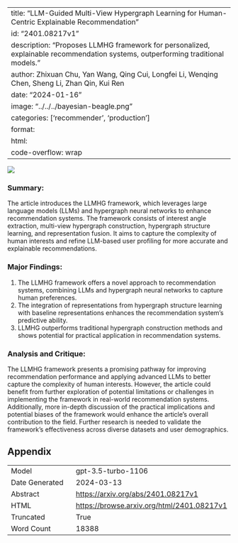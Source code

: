 
---
title: "LLM-Guided Multi-View Hypergraph Learning for Human-Centric Explainable Recommendation"
id: "2401.08217v1"
description: "Proposes LLMHG framework for personalized, explainable recommendation systems, outperforming traditional models."
author: Zhixuan Chu, Yan Wang, Qing Cui, Longfei Li, Wenqing Chen, Sheng Li, Zhan Qin, Kui Ren
date: "2024-01-16"
image: "../../../bayesian-beagle.png"
categories: ['recommender', 'production']
format:
  html:
    code-overflow: wrap
---

![](../../../bayesian-beagle.png)

### Summary:

The article introduces the LLMHG framework, which leverages large language models (LLMs) and hypergraph neural networks to enhance recommendation systems. The framework consists of interest angle extraction, multi-view hypergraph construction, hypergraph structure learning, and representation fusion. It aims to capture the complexity of human interests and refine LLM-based user profiling for more accurate and explainable recommendations.

### Major Findings:
1. The LLMHG framework offers a novel approach to recommendation systems, combining LLMs and hypergraph neural networks to capture human preferences.
2. The integration of representations from hypergraph structure learning with baseline representations enhances the recommendation system's predictive ability.
3. LLMHG outperforms traditional hypergraph construction methods and shows potential for practical application in recommendation systems.

### Analysis and Critique:
The LLMHG framework presents a promising pathway for improving recommendation performance and applying advanced LLMs to better capture the complexity of human interests. However, the article could benefit from further exploration of potential limitations or challenges in implementing the framework in real-world recommendation systems. Additionally, more in-depth discussion of the practical implications and potential biases of the framework would enhance the article's overall contribution to the field. Further research is needed to validate the framework's effectiveness across diverse datasets and user demographics.

## Appendix

|          |          |
|----------|----------|
| Model     | gpt-3.5-turbo-1106       |
| Date Generated     | 2024-03-13       |
| Abstract | [https://arxiv.org/abs/2401.08217v1](https://arxiv.org/abs/2401.08217v1)        |
| HTML     | [https://browse.arxiv.org/html/2401.08217v1](https://browse.arxiv.org/html/2401.08217v1)       |
| Truncated       | True       |
| Word Count       | 18388       |
